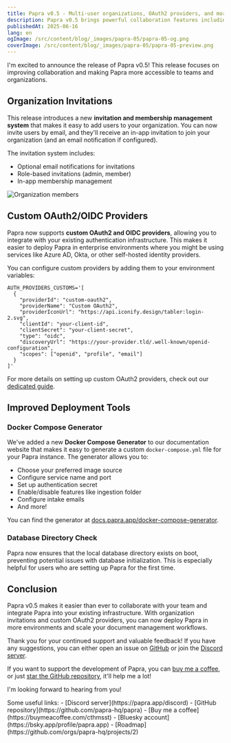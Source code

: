 ```yaml
---
title: Papra v0.5 - Multi-user organizations, OAuth2 providers, and more!
description: Papra v0.5 brings powerful collaboration features including organization invitations and membership management, custom OAuth2/OIDC providers, and improved deployment tools.
publishedAt: 2025-06-16
lang: en
ogImage: /src/content/blog/_images/papra-05/papra-05-og.png
coverImage: /src/content/blog/_images/papra-05/papra-05-preview.png
---
```


I'm excited to announce the release of Papra v0.5! This release focuses on improving collaboration and making Papra more accessible to teams and organizations.

## Organization Invitations

This release introduces a new **invitation and membership management system** that makes it easy to add users to your organization. You can now invite users by email, and they'll receive an in-app invitation to join your organization (and an email notification if configured).


The invitation system includes:
- Optional email notifications for invitations
- Role-based invitations (admin, member)
- In-app membership management

![Organization members](./_images/papra-05/papra-05-members.png)

## Custom OAuth2/OIDC Providers

Papra now supports **custom OAuth2 and OIDC providers**, allowing you to integrate with your existing authentication infrastructure. This makes it easier to deploy Papra in enterprise environments where you might be using services like Azure AD, Okta, or other self-hosted identity providers.

You can configure custom providers by adding them to your environment variables:

```env
AUTH_PROVIDERS_CUSTOMS='[
  {
    "providerId": "custom-oauth2",
    "providerName": "Custom OAuth2",
    "providerIconUrl": "https://api.iconify.design/tabler:login-2.svg",
    "clientId": "your-client-id",
    "clientSecret": "your-client-secret",
    "type": "oidc",
    "discoveryUrl": "https://your-provider.tld/.well-known/openid-configuration",
    "scopes": ["openid", "profile", "email"]
  }
]'
```

For more details on setting up custom OAuth2 providers, check out our [dedicated guide](https://docs.papra.app/guides/setup-custom-oauth2-providers/).

## Improved Deployment Tools

### Docker Compose Generator

We've added a new **Docker Compose Generator** to our documentation website that makes it easy to generate a custom `docker-compose.yml` file for your Papra instance. The generator allows you to:

- Choose your preferred image source
- Configure service name and port
- Set up authentication secret
- Enable/disable features like ingestion folder
- Configure intake emails
- And more!

You can find the generator at [docs.papra.app/docker-compose-generator](https://docs.papra.app/docker-compose-generator/).

### Database Directory Check

Papra now ensures that the local database directory exists on boot, preventing potential issues with database initialization. This is especially helpful for users who are setting up Papra for the first time.

## Conclusion

Papra v0.5 makes it easier than ever to collaborate with your team and integrate Papra into your existing infrastructure. With organization invitations and custom OAuth2 providers, you can now deploy Papra in more environments and scale your document management workflows.

Thank you for your continued support and valuable feedback! If you have any suggestions, you can either open an issue on [GitHub](https://github.com/papra-hq/papra/issues) or join the [Discord server](https://papra.app/discord).

If you want to support the development of Papra, you can [buy me a coffee](https://buymeacoffee.com/cthmsst), or just [star the GitHub repository](https://github.com/papra-hq/papra), it'll help me a lot!

I'm looking forward to hearing from you!

<div class="mt-14">
Some useful links:
- [Discord server](https://papra.app/discord)
- [GitHub repository](https://github.com/papra-hq/papra)
- [Buy me a coffee](https://buymeacoffee.com/cthmsst)
- [Bluesky account](https://bsky.app/profile/papra.app)
- [Roadmap](https://github.com/orgs/papra-hq/projects/2)
</div> 